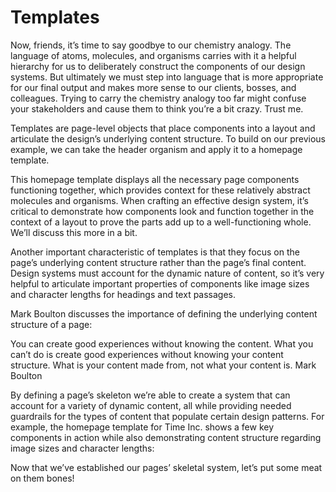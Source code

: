 
<Meta title="Docs/Templates"/>

# Templates

Now, friends, it’s time to say goodbye to our chemistry analogy. The language of atoms, molecules, and organisms carries with it a helpful hierarchy for us to deliberately construct the components of our design systems. But ultimately we must step into language that is more appropriate for our final output and makes more sense to our clients, bosses, and colleagues. Trying to carry the chemistry analogy too far might confuse your stakeholders and cause them to think you’re a bit crazy. Trust me.

Templates are page-level objects that place components into a layout and articulate the design’s underlying content structure. To build on our previous example, we can take the header organism and apply it to a homepage template.

This homepage template displays all the necessary page components functioning together, which provides context for these relatively abstract molecules and organisms. When crafting an effective design system, it’s critical to demonstrate how components look and function together in the context of a layout to prove the parts add up to a well-functioning whole. We’ll discuss this more in a bit.

Another important characteristic of templates is that they focus on the page’s underlying content structure rather than the page’s final content. Design systems must account for the dynamic nature of content, so it’s very helpful to articulate important properties of components like image sizes and character lengths for headings and text passages.

Mark Boulton discusses the importance of defining the underlying content structure of a page:

You can create good experiences without knowing the content. What you can’t do is create good experiences without knowing your content structure. What is your content made from, not what your content is.
Mark Boulton

By defining a page’s skeleton we’re able to create a system that can account for a variety of dynamic content, all while providing needed guardrails for the types of content that populate certain design patterns. For example, the homepage template for Time Inc. shows a few key components in action while also demonstrating content structure regarding image sizes and character lengths:

Now that we’ve established our pages’ skeletal system, let’s put some meat on them bones!
